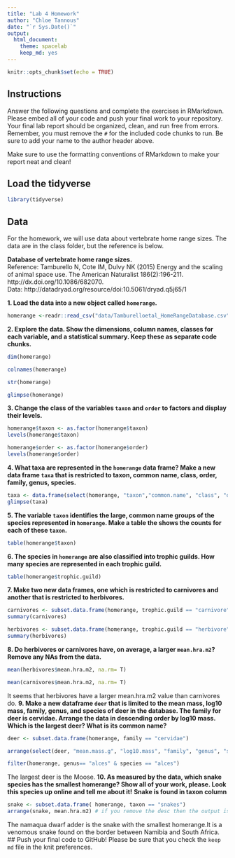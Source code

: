 ```yaml
---
title: "Lab 4 Homework"
author: "Chloe Tannous"
date: "`r Sys.Date()`"
output:
  html_document: 
    theme: spacelab
    keep_md: yes
---
```


```r
knitr::opts_chunk$set(echo = TRUE)
```

## Instructions
Answer the following questions and complete the exercises in RMarkdown. Please embed all of your code and push your final work to your repository. Your final lab report should be organized, clean, and run free from errors. Remember, you must remove the `#` for the included code chunks to run. Be sure to add your name to the author header above.  

Make sure to use the formatting conventions of RMarkdown to make your report neat and clean!  

## Load the tidyverse
```r
library(tidyverse)
```

## Data
For the homework, we will use data about vertebrate home range sizes. The data are in the class folder, but the reference is below.  

**Database of vertebrate home range sizes.**  
Reference: Tamburello N, Cote IM, Dulvy NK (2015) Energy and the scaling of animal space use. The American Naturalist 186(2):196-211. http://dx.doi.org/10.1086/682070.  
Data: http://datadryad.org/resource/doi:10.5061/dryad.q5j65/1  

**1. Load the data into a new object called `homerange`.**
```r
homerange <-readr::read_csv("data/Tamburelloetal_HomeRangeDatabase.csv")
```

**2. Explore the data. Show the dimensions, column names, classes for each variable, and a statistical summary. Keep these as separate code chunks.**  
```r
dim(homerange)
```

```r
colnames(homerange)
```
```r
str(homerange)
```
```r
glimpse(homerange)
```

**3. Change the class of the variables `taxon` and `order` to factors and display their levels.**  
```r
homerange$taxon <- as.factor(homerange$taxon)
levels(homerange$taxon)

homerange$order <- as.factor(homerange$order)
levels(homerange$order)

```

**4. What taxa are represented in the `homerange` data frame? Make a new data frame `taxa` that is restricted to taxon, common name, class, order, family, genus, species.**  
```r


taxa <- data.frame(select(homerange, "taxon","common.name", "class", "order", "family", "genus", "species"))
glimpse(taxa)
```
**5. The variable `taxon` identifies the large, common name groups of the species represented in `homerange`. Make a table the shows the counts for each of these `taxon`.**  
```r
table(homerange$taxon)
```
**6. The species in `homerange` are also classified into trophic guilds. How many species are represented in each trophic guild.**  
```r
table(homerange$trophic.guild)
```
**7. Make two new data frames, one which is restricted to carnivores and another that is restricted to herbivores.**  
```r
carnivores <- subset.data.frame(homerange, trophic.guild == "carnivore")
summary(carnivores)
```
```r
herbivores <- subset.data.frame(homerange, trophic.guild == "herbivore")
summary(herbivores)
```

**8. Do herbivores or carnivores have, on average, a larger `mean.hra.m2`? Remove any NAs from the data.**  
```r
mean(herbivores$mean.hra.m2, na.rm= T)
```

```r
mean(carnivores$mean.hra.m2, na.rm= T)

```

It seems that herbivores have a larger mean.hra.m2 value than carnivores do. 
**9. Make a new dataframe `deer` that is limited to the mean mass, log10 mass, family, genus, and species of deer in the database. The family for deer is cervidae. Arrange the data in descending order by log10 mass. Which is the largest deer? What is its common name?**  
```r
deer <- subset.data.frame(homerange, family == "cervidae")

arrange(select(deer, "mean.mass.g", "log10.mass", "family", "genus", "species"), desc(log10.mass))
```
```r
filter(homerange, genus== "alces" & species == "alces")
```
The largest deer is the Moose.
**10. As measured by the data, which snake species has the smallest homerange? Show all of your work, please. Look this species up online and tell me about it!** **Snake is found in taxon column**    
```r
snake <- subset.data.frame( homerange, taxon == "snakes")
arrange(snake, mean.hra.m2) # if you remove the desc then the output is more clear
```
The namaqua dwarf adder is the snake with the smallest homerange.It is a venomous snake found on the border between Namibia and South Africa.
## Push your final code to GitHub!
Please be sure that you check the `keep md` file in the knit preferences.   